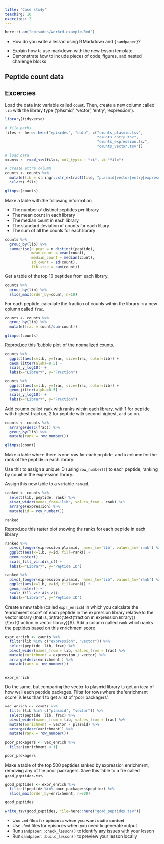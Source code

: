 ```yaml
---
title: 'Case study'
teaching: 10
exercises: 2
---
```


```r
here::i_am("episodes/worked-example.Rmd")
```


:::::::::::::::::::::::::::::::::::::: questions 

- How do you write a lesson using R Markdown and `{sandpaper}`?

::::::::::::::::::::::::::::::::::::::::::::::::

::::::::::::::::::::::::::::::::::::: objectives

- Explain how to use markdown with the new lesson template
- Demonstrate how to include pieces of code, figures, and nested challenge blocks

::::::::::::::::::::::::::::::::::::::::::::::::

## Peptide count data

## Excercies

:::::::::::::::::::::::: challenge 
Load the data into variable called `count`.  Then, create a new column called `lib` with the library type ('plasmid', 'vector', 'entry', 'expression').

:::::::::::::: solution

```r
library(tidyverse)

# file paths
files <- here::here("episodes", "data", c("counts_plasmid.tsv", 
                                          "counts_entry.tsv",
                                          "counts_expression.tsv",
                                          "counts_vector.tsv"))

# load data
counts <- read_tsv(files, col_types = "ci", id="file")

# create extra column
counts <- counts %>% 
  mutate(lib = stringr::str_extract(file, "plasmid|vector|entry|expression")) %>% 
  select(-file)

glimpse(counts)

```

:::::::::::::::::::::::

::::::::::::::::::::::::::::::::::



:::::::::::::::::::::::: challenge 

Make a table with the following information

 - The number of distinct peptides per library
 - The mean count in each library
 - The median count in each library
 - The standard deviation of counts for each libary
 - The sum of all the counts for each library
 
:::::::::::::: solution

```r
counts %>% 
  group_by(lib) %>% 
  summarise(n_pept = n_distinct(peptide),
            mean_count = mean(count),
            median_count = median(count),
            sd_count = sd(count),
            lib_size = sum(count))

```

:::::::::::::::::::::::

::::::::::::::::::::::::::::::::::




:::::::::::::::::::::::: challenge

Get a table of the top 10 peptides from each library.

:::::::::::::: solution

```r
counts %>% 
  group_by(lib) %>% 
  slice_max(order_by=count, n=10)

```

:::::::::::::::::::::::

::::::::::::::::::::::::::::::::::




:::::::::::::::::::::::: challenge 

For each peptide, calculate the fraction of counts within the library in a new column called `frac`.

:::::::::::::: solution

```r
counts <- counts %>% 
  group_by(lib) %>% 
  mutate(frac = count/sum(count))

glimpse(counts)
```

:::::::::::::::::::::::

::::::::::::::::::::::::::::::::::
 




:::::::::::::::::::::::: challenge 

Reproduce this 'bubble plot' of the normalized counts.

```r
counts %>% 
  ggplot(aes(x=lib, y=frac, size=frac, color=lib)) +
  geom_jitter(alpha=0.5) +
  scale_y_log10() +
  labs(x="Library", y="Fraction")
```

:::::::::::::: solution

```r
counts %>% 
  ggplot(aes(x=lib, y=frac, size=frac, color=lib)) +
  geom_jitter(alpha=0.5) +
  scale_y_log10() +
  labs(x="Library", y="Fraction")
```

:::::::::::::::::::::::

::::::::::::::::::::::::::::::::::




:::::::::::::::::::::::: challenge 

Add column called `rank` with ranks within each library, with 1 for peptide with highest fraction, 2 for peptide with second highest, and so on.

:::::::::::::: solution
```r
counts <- counts %>% 
  arrange(desc(frac)) %>% 
  group_by(lib) %>% 
  mutate(rank = row_number())

glimpse(count)
```
:::::::::::::::::::::::
::::::::::::::::::::::::::::::::::



:::::::::::::::::::::::: challenge 

Make a table where there is one row for each peptide, and a column for the rank of the peptide in each library. 

Use this to assign a unique ID (using `row_number()`) to each peptide, ranking by count in the expression library.

Assign this new table to a variable `ranked`.


:::::::::::::: solution
```r
ranked <- counts %>% 
  select(lib, peptide, rank) %>% 
  pivot_wider(names_from="lib", values_from = rank) %>% 
  arrange(expression) %>% 
  mutate(id = row_number())

ranked
```
:::::::::::::::::::::::
::::::::::::::::::::::::::::::::::



:::::::::::::::::::::::: challenge 

Reproduce this raster plot showing the ranks for each peptide in each library
 

```r
ranked %>% 
  pivot_longer(expression:plasmid, names_to="lib", values_to="rank") %>% 
  ggplot(aes(x=lib, y=id, fill=rank)) +
  geom_raster() +
  scale_fill_viridis_c() +
  labs(x="Library", y="Peptide ID")
```


:::::::::::::: solution
```r
ranked %>% 
  pivot_longer(expression:plasmid, names_to="lib", values_to="rank") %>% 
  ggplot(aes(x=lib, y=id, fill=rank)) +
  geom_raster() +
  scale_fill_viridis_c()+
  labs(x="Library", y="Peptide ID")
```
:::::::::::::::::::::::
::::::::::::::::::::::::::::::::::

:::::::::::::::::::::::: challenge 

Create a new table (called `expr_enrich`) in which you calculate the 'enrichment score' of each peptide in the expression library relative to the vector library (that is, $\frac{\text{fraction in expression library}}{\text{fraction in vector library}}$). Add a column called `rank` which ranks the peptides based on this enrichment score

:::::::::::::: solution

```r
expr_enrich <- counts %>% 
  filter(lib %in% c("expression", "vector")) %>% 
  select(peptide, lib, frac) %>% 
  pivot_wider(names_from = lib, values_from = frac) %>% 
  mutate(enrichment = expression / vector) %>% 
  arrange(desc(enrichment)) %>% 
  mutate(rank = row_number())
 

expr_enrich 
```


:::::::::::::::::::::::
::::::::::::::::::::::::::::::::::



:::::::::::::::::::::::: challenge 

Do the same, but comparing the vector to plasmid library to get an idea of how well each peptide packages. Filter for rows where the 'enrichment score' is less than 1 to get a list of 'poor packagers'.

:::::::::::::: solution

```r
vec_enrich <- counts %>% 
  filter(lib %in% c("plasmid", "vector")) %>% 
  select(peptide, lib, frac) %>% 
  pivot_wider(names_from = lib, values_from = frac) %>% 
  mutate(enrichment = vector / plasmid) %>% 
  arrange(desc(enrichment)) %>% 
  mutate(rank = row_number())

poor_packagers <- vec_enrich %>% 
  filter(enrichment < 1)

poor_packagers
```


:::::::::::::::::::::::
::::::::::::::::::::::::::::::::::

:::::::::::::::::::::::: challenge 

Make a table of the top 500 peptides ranked by expression enrichment, removing any of the poor packagers.  Save this table to a file called `good_peptides.tsv`.

:::::::::::::: solution

```r
good_peptides <- expr_enrich %>% 
  filter(!peptide %in% poor_packagers$peptide) %>% 
  slice_max(order_by=enrichemnt, n=500)

good_peptides 

write_tsv(good_peptides, file=here::here("good_peptides.tsv"))
```


:::::::::::::::::::::::
::::::::::::::::::::::::::::::::::



::::::::::::::::::::::::::::::::::::: keypoints 

- Use `.md` files for episodes when you want static content
- Use `.Rmd` files for episodes when you need to generate output
- Run `sandpaper::check_lesson()` to identify any issues with your lesson
- Run `sandpaper::build_lesson()` to preview your lesson locally

::::::::::::::::::::::::::::::::::::::::::::::::

